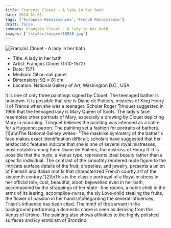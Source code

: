 ```yaml
---
title: François Clouet - A lady in her bath
date: 2024-01-01
tags: ['European Renaissances','French Renaissance']
draft: false
summary: François Clouet - A lady in her bath
images: ['/static/images/10010.jpg']
---
```


![François Clouet - A lady in her bath](/static/images/10010.jpg)

* Title: A lady in her bath
* Artist: François Clouet (1510-1572)
* Date: 1571
* Medium: Oil on oak panel
* Dimensions: 92 × 81 cm
* Location: National Gallery of Art, Washington D.C., USA

 It is one of only three paintings signed by Clouet. The teenaged bather is unknown. It is possible that she is Diane de Poitiers, mistress of King Henry II of France when she was a teenager. Scholar Roger Trinquet suggested in 1966 that the teenaged lady is Mary Queen of Scots. The lady's face resembles other portraits of Mary, especially a drawing by Clouet depicting Mary in mourning. Trinquet believes the painting was intended as a satire for a Huguenot patron. The painting set a fashion for portraits of bathers.[1]\n\nThe National Gallery writes- \"The masklike symmetry of the bather's face makes exact identification difficult; scholars have suggested that her aristocratic features indicate that she is one of several royal mistresses, most notable among them Diane de Poitiers, the mistress of Henry II. It is possible that the nude, a Venus type, represents ideal beauty rather than a specific individual. The contrast of the smoothly rendered nude figure to the intricate surface details of the fruit, draperies, and jewelry, presents a union of Flemish and Italian motifs that characterized French courtly art of the sixteenth century.\"[2]\nThis is the classic portrayal of a Royal mistress in her official role, cool, beautiful, aloof, bejewelled even in her bath, accompanied by the strappings of her state- fine rooms, a noble child in the arms of its leering, accomplice-nurse, the sly Love-child stealing the fruits, the flower of passion in her hand.\n\nRegarding the several influences, Titian's influence has been cited. The motif of the servant in the background performing a domestic chore is seen as deriving from the Venus of Urbino. The painting also shows affinities to the highly polished surfaces and icy eroticism of Bronzino.
